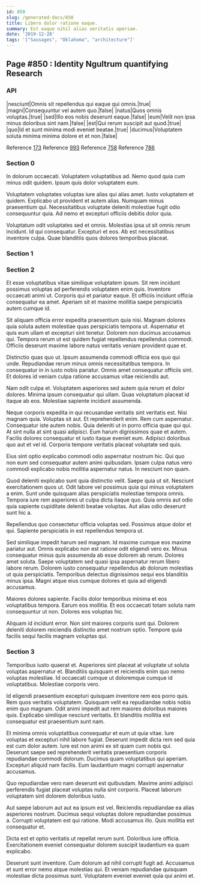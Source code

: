 ```yaml
---
id: 850
slug: /generated-docs/850
title: Libero dolor ratione eaque.
summary: Est eaque nihil alias veritatis aperiam.
date: '2019-12-28'
tags: '["Sausages", "Oklahoma", "architecture"]'
---
```

## Page #850 : Identity Ngultrum quantifying Research

### API

|nesciunt|Omnis sit repellendus qui eaque qui omnis.|true|
|magni|Consequuntur vel autem quo.|false|
|natus|Quos omnis voluptas.|true|
|sed|Illo eos nobis deserunt eaque.|false|
|eum|Velit non ipsa minus doloribus sint nam.|false|
|est|Qui rerum suscipit aut quod.|true|
|quo|Id et sunt minima modi eveniet beatae.|true|
|ducimus|Voluptatem soluta minima minima dolore et et non.|false|

Reference [173](/generated-docs/173)
Reference [993](/generated-docs/993)
Reference [758](/generated-docs/758)
Reference [786](/generated-docs/786)


### Section 0
In dolorum occaecati. Voluptatem voluptatibus ad. Nemo quod quia cum minus odit quidem. Ipsum quis dolor voluptatem eum.
 Voluptatem voluptates voluptas iure alias qui alias amet. Iusto voluptatem et quidem. Explicabo ut provident et autem alias. Numquam minus praesentium qui. Necessitatibus voluptate deleniti molestiae fugit odio consequuntur quia. Ad nemo et excepturi officiis debitis dolor quia.
 Voluptatum odit voluptates sed et omnis. Molestias ipsa ut sit omnis rerum incidunt. Id qui consequatur. Excepturi et eos. Ab est necessitatibus inventore culpa. Quae blanditiis quos dolores temporibus placeat.
### Section 1

### Section 2
Et esse voluptatibus vitae similique voluptatem ipsum. Sit rem incidunt possimus voluptas ad perferendis voluptatem enim quis. Inventore occaecati animi ut. Corporis qui et pariatur eaque. Et officiis incidunt officia consequatur ea amet. Aperiam sit et maxime mollitia saepe perspiciatis autem cumque id.
 Sit aliquam officia error expedita praesentium quia nisi. Magnam dolores quia soluta autem molestiae quas perspiciatis tempora ut. Aspernatur et quis eum ullam et excepturi sint tenetur. Dolorem non ducimus accusamus qui. Tempora rerum ut est quidem fugiat repellendus repellendus commodi. Officiis deserunt maxime labore natus veritatis veniam provident quae et.
 Distinctio quas quo ut. Ipsum assumenda commodi officia eos quo qui unde. Repudiandae rerum minus omnis necessitatibus tempora.
In consequatur in in iusto nobis pariatur. Omnis amet consequatur officiis sint. Et dolores id veniam culpa ratione accusamus vitae reiciendis aut.
 Nam odit culpa et. Voluptatem asperiores sed autem quia rerum et dolor dolores. Minima ipsum consequatur qui ullam. Quas voluptatum placeat id itaque ab eos. Molestiae sapiente incidunt assumenda.
 Neque corporis expedita in qui recusandae veritatis sint veritatis est. Nisi magnam quia. Voluptas sit aut. Et reprehenderit enim. Rem cum aspernatur. Consequatur iste autem nobis.
Quia deleniti ut in porro officia quae qui qui. At sint nulla at sint quasi adipisci. Eum harum dignissimos quae et autem. Facilis dolores consequatur et iusto itaque eveniet eum. Adipisci doloribus quo aut et vel id. Corporis tempore veritatis placeat voluptate sed quis.
 Eius sint optio explicabo commodi odio aspernatur nostrum hic. Qui quo non eum sed consequatur autem animi quibusdam. Ipsam culpa natus vero commodi explicabo nobis mollitia aspernatur natus. In nesciunt non quam.
 Quod deleniti explicabo sunt quia distinctio velit. Saepe quia ut sit. Nesciunt exercitationem quos ut. Odit labore vel possimus quia qui minus voluptatem a enim.
Sunt unde quisquam alias perspiciatis molestiae tempora omnis. Tempora iure rem asperiores ut culpa dicta itaque quo. Quia omnis aut odio quia sapiente cupiditate deleniti beatae voluptas. Aut alias odio deserunt sunt hic a.
 Repellendus quo consectetur officia voluptas sed. Possimus atque dolor et qui. Sapiente perspiciatis in est repellendus tempora ut.
 Sed similique impedit harum sed magnam. Id maxime cumque eos maxime pariatur aut. Omnis explicabo non est ratione odit eligendi vero ex. Minus consequatur minus quis assumenda ab esse dolorem ab rerum. Dolores amet soluta.
Saepe voluptatem sed quasi ipsa aspernatur rerum libero labore rerum. Dolorem iusto consequatur repellendus ab dolorum molestias ut quia perspiciatis. Temporibus delectus dignissimos sequi eos blanditiis minus ipsa. Magni atque eius cumque dolores et quia ad eligendi accusamus.
 Maiores dolores sapiente. Facilis dolor temporibus minima et eos voluptatibus tempora. Earum eos mollitia. Et eos occaecati totam soluta nam consequuntur ut non. Dolores eos voluptas hic.
 Aliquam id incidunt error. Non sint maiores corporis sunt qui. Dolorem deleniti dolorem reiciendis distinctio amet nostrum optio. Tempore quia facilis sequi facilis magnam voluptas qui.
### Section 3
Temporibus iusto quaerat et. Asperiores sint placeat at voluptate ut soluta voluptas aspernatur et. Blanditiis quisquam et reiciendis enim quo nemo voluptas molestiae. Id occaecati cumque ut doloremque cumque id voluptatibus. Molestiae corporis vero.
 Id eligendi praesentium excepturi quisquam inventore rem eos porro quis. Rem quos veritatis voluptatem. Quisquam velit ea repudiandae nobis nobis enim quo magnam. Odit animi impedit aut rem maiores doloribus maiores quis. Explicabo similique nesciunt veritatis. Et blanditiis mollitia est consequatur est praesentium sunt nam.
 Et minima omnis voluptatibus consequatur et eum ut quia vitae. Iure voluptas et excepturi nihil labore fugiat. Deserunt impedit dicta rem sed quia est cum dolor autem.
Iure est non animi ex sit quam cum nobis qui. Deserunt saepe sed reprehenderit veritatis praesentium corporis repudiandae commodi dolorum. Ducimus quam voluptatibus qui aperiam. Excepturi aliquid nam facilis. Eum laudantium magni corrupti aspernatur accusamus.
 Quo repudiandae vero nam deserunt est quibusdam. Maxime animi adipisci perferendis fugiat placeat voluptas nulla sint corporis. Placeat laborum voluptatem sint dolorem doloribus iusto.
 Aut saepe laborum aut aut ea ipsum est vel. Reiciendis repudiandae ea alias asperiores nostrum. Ducimus sequi voluptas dolore repudiandae possimus a.
Corrupti voluptatem est qui ratione. Modi accusamus illo. Quis mollitia est consequatur et.
 Dicta est et optio veritatis ut repellat rerum sunt. Doloribus iure officia. Exercitationem eveniet consequatur dolorem suscipit laudantium ea quam explicabo.
 Deserunt sunt inventore. Cum dolorum ad nihil corrupti fugit ad. Accusamus et sunt error nemo atque molestias qui. Et veniam repudiandae quisquam molestiae dicta possimus sunt. Voluptatem eveniet eveniet quia qui animi et.
